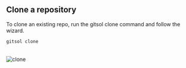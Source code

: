 ## Clone a repository

To clone an existing repo, run the gitsol clone command and follow the wizard.

```bash
gitsol clone
```

<br />

<img src="clone.png" alt="clone" />
<br />
<br />

